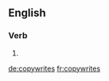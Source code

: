 ==English==

===Verb===
{{head|en}}

# {{en-third-person singular of|copywrite}}

[[de:copywrites]]
[[fr:copywrites]]